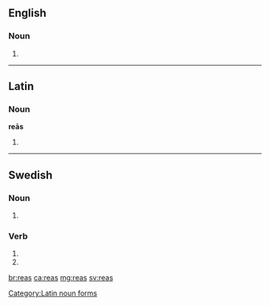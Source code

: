 ==English==

===Noun===
{{head|en|noun plural form}}

# {{plural of|rea|lang=en}}

----

==Latin==

===Noun===
'''reās''' {{g|f}}

# {{inflection of|rea||acc|p|lang=la}}

[[Category:Latin noun forms]]

----

==Swedish==

===Noun===
{{head|sv|noun form}}

# {{sv-noun-form-indef-gen|rea}}

===Verb===
{{head|sv|verb form}}

# {{sv-verb-form-inf-pass|rea}}
# {{sv-verb-form-pre-pass|rea}}

[[br:reas]]
[[ca:reas]]
[[mg:reas]]
[[sv:reas]]